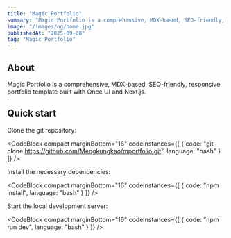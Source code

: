 ```yaml
---
title: "Magic Portfolio"
summary: "Magic Portfolio is a comprehensive, MDX-based, SEO-friendly, responsive portfolio template built with Once UI and Next.js."
image: "/images/og/home.jpg"
publishedAt: "2025-09-08"
tag: "Magic Portfolio"
---
```


## About

Magic Portfolio is a comprehensive, MDX-based, SEO-friendly, responsive portfolio template built with Once UI and Next.js.

## Quick start

Clone the git repository:

<CodeBlock compact marginBottom="16" codeInstances={[
  {
    code: "git clone https://github.com/Mengkungkao/mportfolio.git",
    language: "bash"
  }
]} />

Install the necessary dependencies:

<CodeBlock compact marginBottom="16" codeInstances={[
  {
    code: "npm install",
    language: "bash"
  }
]} />

Start the local development server:

<CodeBlock compact marginBottom="16" codeInstances={[
  {
    code: "npm run dev",
    language: "bash"
  }
]} />